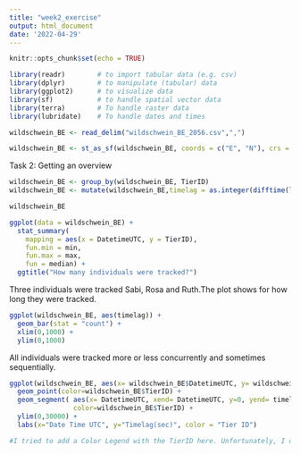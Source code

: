 ```yaml
---
title: "week2_exercise"
output: html_document
date: '2022-04-29'
---
```


```r
knitr::opts_chunk$set(echo = TRUE)
```

```r
library(readr)        # to import tabular data (e.g. csv)
library(dplyr)        # to manipulate (tabular) data
library(ggplot2)      # to visualize data
library(sf)           # to handle spatial vector data
library(terra)        # To handle raster data
library(lubridate)    # To handle dates and times
```

```r
wildschwein_BE <- read_delim("wildschwein_BE_2056.csv",",") 

wildschwein_BE <- st_as_sf(wildschwein_BE, coords = c("E", "N"), crs = 2056, remove = FALSE)
```

Task 2: Getting an overview
```r
wildschwein_BE <- group_by(wildschwein_BE, TierID)
wildschwein_BE <- mutate(wildschwein_BE,timelag = as.integer(difftime(lead(DatetimeUTC),DatetimeUTC, units = "secs")))

wildschwein_BE
```


```r
ggplot(data = wildschwein_BE) +
  stat_summary(
    mapping = aes(x = DatetimeUTC, y = TierID),
    fun.min = min,
    fun.max = max,
    fun = median) +
  ggtitle("How many individuals were tracked?")
```
Three individuals were tracked Sabi, Rosa and Ruth.The plot shows for how long they were tracked.

```r
ggplot(wildschwein_BE, aes(timelag)) +
  geom_bar(stat = "count") +
  xlim(0,1000) +
  ylim(0,1000) 

```
All individuals were tracked more or less concurrently and sometimes sequentially.

```r
ggplot(wildschwein_BE, aes(x= wildschwein_BE$DatetimeUTC, y= wildschwein_BE$timelag)) +
  geom_point(color=wildschwein_BE$TierID) + 
  geom_segment( aes(x= DatetimeUTC, xend= DatetimeUTC, y=0, yend= timelag, color = wildschwein_BE$TierID),
                color=wildschwein_BE$TierID) +
  ylim(0,30000) +
  labs(x="Date Time UTC", y="Timelag(sec)", color = "Tier ID")

#I tried to add a Color Legend with the TierID here. Unfortunately, I don't really get it how I have to do it.

```


